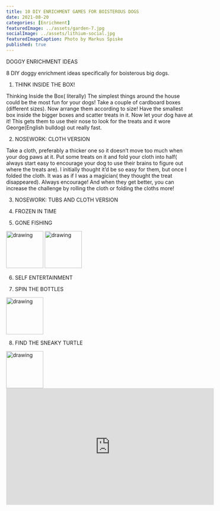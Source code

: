 ```yaml
---
title: 10 DIY ENRICHMENT GAMES FOR BOISTEROUS DOGS
date: 2021-08-20
categories: [Enrichment]
featuredImage: ../assets/garden-7.jpg
socialImage: ../assets/lithium-social.jpg
featuredImageCaption: Photo by Markus Spiske
published: true
---
```


DOGGY ENRICHMENT IDEAS

8 DIY doggy enrichment ideas specifically for boisterous big dogs. 

1. THINK INSIDE THE BOX!

Thinking Inside the Box( literally) 
The simplest things around the house could be the most fun for your dogs! Take a couple of cardboard boxes (different sizes). Now arrange them according to size! Have the smallest box inside the bigger boxes and  scatter treats in it. Now let your dog have at it! This gets them to use their nose to look for the treats and it wore George(English bulldog) out really fast. 

2. NOSEWORK: CLOTH VERSION 

Take a cloth, preferably a thicker one so it doesn’t move too much when your dog paws at it. Put some treats on it and fold your cloth into half( always start easy to encourage your dog to use their brains to figure out where the treats are). I initially thought it’d be so easy for them, but once I folded the cloth. It was as if I was a magician( they thought the treat disappeared). Always encourage! And when they get better, you can increase the challenge by rolling the cloth or folding the cloths more! 

3. NOSEWORK: TUBS AND CLOTH VERSION 

4. FROZEN IN TIME 

5. GONE FISHING 
<img src="../assets/gonefishing1.png" alt="drawing" style="width:100px"/>

<img src="../assets/gonefishing2.png" alt="drawing" style="width:100px"/>



6. SELF ENTERTAINMENT 

7. SPIN THE BOTTLES 

<img src="../assets/bottle.jpg" alt="drawing" style="width:100px"/>


8. FIND THE SNEAKY TURTLE 
<img src="../assets/cardboard.jpg" alt="drawing" style="width:100px"/>

<iframe width="560" height="315" src="https://www.youtube.com/embed/QpxjU5_GPa4" title="YouTube video player" frameborder="0" allow="accelerometer; autoplay; clipboard-write; encrypted-media; gyroscope; picture-in-picture" allowfullscreen></iframe>








